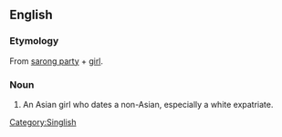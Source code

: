 ==English==

===Etymology===
From [[sarong party]] + [[girl]].

===Noun===
{{en-noun|head=[[sarong]] [[party]] [[girl]]}}

# {{context|Singapore|derogatory|lang=en}} An Asian girl who dates a non-Asian, especially a white expatriate.

[[Category:Singlish]]